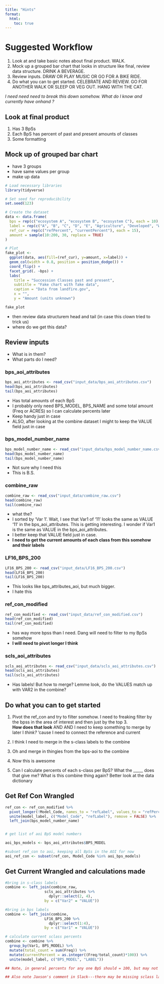 ```yaml
---
title: "Hints"
format:
  html:
    toc: true
---
```



# Suggested Workflow

1. Look at and take basic notes about final product. WALK.
2. Mock up a grouped bar chart that looks in structure like final, review data structure. DRINK A BEVERAGE.
3. Review inputs. DRAW OR PLAY MUSIC OR GO FOR A BIKE RIDE.
4. Do what you can to get started.  CELEBRATE AND REVIEW.  GO FOR ANOTHER WALK OR SLEEP OR VEG OUT.  HANG WITH THE CAT. 

*I need need need to break this down somehow.  What do I know and currently have onhand ?*

## Look at final product

1. Has 3 BpSs
2. Each BpS has percent of past and present amounts of classes
3. Some formatting


## Mock up of grouped bar chart

* have 3 groups
* have same values per group
* make up data

```r
# Load necessary libraries
library(tidyverse)

# Set seed for reproducibility
set.seed(123)

# Create the dataset
data <- data.frame(
  bps = rep(c("ecosystem A", "ecosystem B", "ecosystem C"), each = 10),
  label = rep(c("A", "B", "C", "D", "E", "Agriculture", "Developed", "Water", "UN", "UE"), times = 3),
  ref_cur = rep(c("refPercent", "currentPercent"), each = 15),
  amount = sample(10:200, 30, replace = TRUE)
)

# Plot
fake_plot <-
  ggplot(data, aes(fill=(ref_cur), y=amount, x=label)) +
  geom_col(width = 0.8, position = position_dodge()) +
  coord_flip() +
  facet_grid(. ~bps) +
  labs(
    title = "Succession Classes past and present",
    subtitle = "Fake chart with fake data",
    caption = "Data from landfire.gov",
    x = "",
    y = "Amount (units unknown")

fake_plot

```


* then review data structurem head and tail (in case this clown tried to trick us)
* where do we get this data?


## Review inputs

* What is in them?
* What parts do I need?


### bps_aoi_attributes

```r
bps_aoi_attributes <- read_csv("input_data/bps_aoi_attributes.csv")
head(bps_aoi_attributes)
tail(bps_aoi_attributes)
```

* Has total amounts of each BpS
* I probably only need BPS_MODEL, BPS_NAME and some total amount (Freq or ACRES) so I can calculate percents later
* Keep handy just in case
* ALSO, after looking at the combine dataset I might to keep the VALUE field just in case

### bps_model_number_name

```r
bps_model_number_name <- read_csv("input_data/bps_model_number_name.csv")
head(bps_model_number_name)
tail(bps_model_number_name)
```

* Not sure why I need this
* This is B.S.

### combine_raw

```r
combine_raw <- read_csv("input_data/combine_raw.csv")
head(combine_raw)
tail(combine_raw)
```

* what the?
* I sorted by 'Var 1'.  Wait, I see that Var1 of '11' looks the same as VALUE '11' in the bps_aoi_attributes.  This is getting interesting.  I wonder if Var1 is the same as VALUE in the bps_aoi_attributes.  
* I better keep that VALUE field just in case. 
* **I need to get the current amounts of each class from this somehow and their labels**

### LF16_BPS_200

```r
LF16_BPS_200 <- read_csv("input_data/LF16_BPS_200.csv")
head(LF16_BPS_200)
tail(LF16_BPS_200)
```

* This looks like bps_attributes_aoi, but much bigger.  
* I hate this

###  ref_con_modified

```r
ref_con_modified <- read_csv("input_data/ref_con_modified.csv")
head(ref_con_modified)
tail(ref_con_modified)
```

* has way more bpss than I need.  Dang will need to filter to my BpSs somehow
* **I will need to pivot longer I think**


### scls_aoi_attributes

```r
scls_aoi_attributes <- read_csv("input_data/scls_aoi_attributes.csv")
head(scls_aoi_attributes)
tail(scls_aoi_attributes)
```

* Has labels!  But how to merge?  Lemme look, do the VALUES match up with VAR2 in the combine?  


## Do what you can to get started

1. Pivot the ref_con and try to filter somehow.  I need to freaking filter by the bpss in the area of interest and then just by the top 3.  
**How does that look**
AND AND I need to keep something to merge by later I *think?*  'cause I need to connect the reference and current

2. I think I need to merge in the s-class labels to the combine
3. Oh and merge in thingies from the bps-aoi to the combine
4. Now this is awesome
5. Can I calculate percents of each s-class per BpS?  What the _____ does that give me?  What is this combine thing again?  Better look at the data dictionary


## Get Ref Con Wrangled

```r

ref_con <- ref_con_modified %>%
  pivot_longer(!Model_Code, names_to = "refLabel", values_to = "refPercent") %>%
  unite(model_label, c("Model_Code", "refLabel"), remove = FALSE) %>%
  left_join(bps_model_number_name)


# get list of aoi BpS model numbers

aoi_bps_models <- bps_aoi_attributes$BPS_MODEL

#subset ref_con to aoi, keeping all BpSs in the AOI for now
aoi_ref_con <- subset(ref_con, Model_Code %in% aoi_bps_models)


```


## Get Current Wrangled and calculations made

```r
#bring in s-class labels
combine <- left_join(combine_raw, 
                  scls_aoi_attributes %>%
                    dplyr::select(2, 4),  
                  by = c("Var2" = "VALUE"))

#bring in bps labels
combine <- left_join(combine, 
                  LF16_BPS_200 %>%
                    dplyr::select(1:4),
                  by = c("Var1" = "VALUE"))

# calculate current sclass percents
combine <- combine %>%
  group_by(Var1, BPS_MODEL) %>%
  mutate(total_count = sum(Freq)) %>%
  mutate(currentPercent = as.integer((Freq/total_count)*100)) %>%
  unite(model_label, c("BPS_MODEL", "LABEL"))

## Note, in general percents for any one BpS should = 100, but may not due to water or 'noise'. They should be close. 

## Also note Jaxson's comment in Slack---there may be missing sclass lables here if a class is not mapped on the current landscape.  For example, old-growth classes are often missing on the current landscape, but were important historically

```


